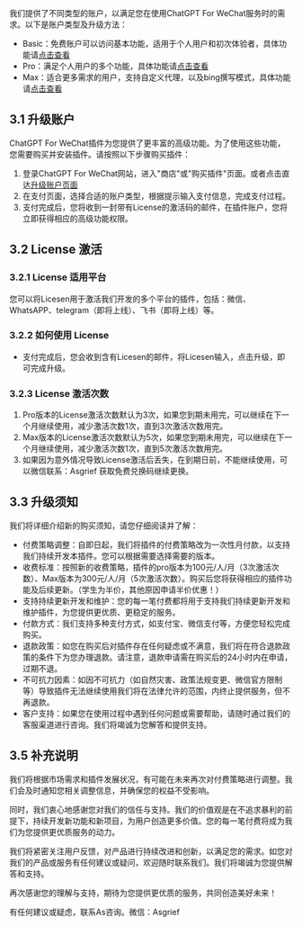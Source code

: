 我们提供了不同类型的账户，以满足您在使用ChatGPT For WeChat服务时的需求。以下是账户类型及升级方法：

- Basic：免费账户可以访问基本功能，适用于个人用户和初次体验者，具体功能请[点击查看](./base_features.mdx)
- Pro：满足个人用户的多个功能，具体功能请[点击查看](./pro_features.mdx)
- Max：适合更多需求的用户，支持自定义代理，以及bing撰写模式，具体功能请[点击查看](./max_features.mdx)


## 3.1 升级账户

ChatGPT For WeChat插件为您提供了更丰富的高级功能。为了使用这些功能，您需要购买并安装插件。请按照以下步骤购买插件：

1. 登录ChatGPT For WeChat网站，进入"商店"或"购买插件"页面。或者点击直达[升级账户页面](https://aoq.lemonsqueezy.com/checkout?cart=1d9c2a10-ca6e-4ed2-a60f-88851baccdd5)
2. 在支付页面，选择合适的账户类型，根据提示输入支付信息，完成支付过程。
3. 支付完成后，您将收到一封带有License的激活码的邮件，在插件账户，您将立即获得相应的高级功能权限。

## 3.2 License 激活

### 3.2.1 License 适用平台
您可以将Licesen用于激活我们开发的多个平台的插件，包括：微信、WhatsAPP、telegram（即将上线）、飞书（即将上线）等。

### 3.2.2 如何使用 License 
- 支付完成后，您会收到含有Licesen的邮件，将Licesen输入，点击升级，即可完成升级。

### 3.2.3 License 激活次数
1. Pro版本的License激活次数默认为3次，如果您到期未用完，可以继续在下一个月继续使用，减少激活次数1次，直到3次激活次数用完。
2. Max版本的License激活次数默认为5次，如果您到期未用完，可以继续在下一个月继续使用，减少激活次数1次，直到5次激活次数用完。
3. 如果因为意外情况导致License激活后丢失，在到期日前，不能继续使用，可以微信联系：Asgrief 获取免费兑换码继续更换。

## 3.3 升级须知
我们将详细介绍新的购买须知，请您仔细阅读并了解：

- 付费策略调整：自即日起，我们将插件的付费策略改为一次性月付款，以支持我们持续开发本插件。您可以根据需要选择需要的版本。
- 收费标准：按照新的收费策略，插件的pro版本为100元/人/月（3次激活次数）、Max版本为300元/人/月（5次激活次数）。购买后您将获得相应的插件功能及后续更新。（学生为半价，其他原因申请半价优惠！）
- 支持持续更新开发和维护：您的每一笔付费都将用于支持我们持续更新开发和维护插件，为您提供更优质、更稳定的服务。
- 付款方式：我们支持多种支付方式，如支付宝、微信支付等，方便您轻松完成购买。
- 退款政策：如您在购买后对插件存在任何疑虑或不满意，我们将在符合退款政策的条件下为您办理退款。请注意，退款申请需在购买后的24小时内在申请，过期不退。
- 不可抗力因素：如因不可抗力（如自然灾害、政策法规变更、微信官方限制等）导致插件无法继续使用我们将在法律允许的范围，内终止提供服务，但不再退款。
- 客户支持：如果您在使用过程中遇到任何问题或需要帮助，请随时通过我们的客服渠道进行咨询。我们将竭诚为您解答和提供支持。

## 3.5 补充说明
我们将根据市场需求和插件发展状况，有可能在未来再次对付费策略进行调整。我们会及时通知您相关调整信息，并确保您的权益不受影响。

同时，我们衷心地感谢您对我们的信任与支持。我们的价值观是在不追求暴利的前提下，持续开发新功能和新项目，为用户创造更多价值。您的每一笔付费将成为我们为您提供更优质服务的动力。

我们将紧密关注用户反馈，对产品进行持续改进和创新，以满足您的需求。如您对我们的产品或服务有任何建议或疑问，欢迎随时联系我们。我们将竭诚为您提供解答和支持。

再次感谢您的理解与支持，期待为您提供更优质的服务，共同创造美好未来！

有任何建议或疑虑，联系As咨询。微信：Asgrief